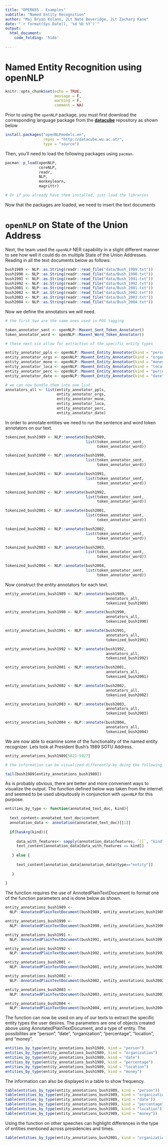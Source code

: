 ```yaml
---
title: "OPER655 - Examples"
subtitle: "Named Entity Recognition"
author: "Maj Bryan Kolano, 2Lt Nate Beveridge, 2Lt Zachary Kane"
date: "`r format(Sys.Date(), '%d %b %Y')`"
output: 
  html_document:
    code_folding: 'hide'
    
---
```


# Named Entity Recognition using openNLP

```r
knitr::opts_chunk$set(echo = TRUE,
                      message = F,
                      warning = F, 
                      comment = NA)
```

Prior to using the `openNLP` package, you must first download the corresponding language package from the [**datacube**](http://datacube.wu.ac.at) repository as shown below

```r
install.packages("openNLPmodels.en", 
                 repos = "http://datacube.wu.ac.at/",
                 type = "source")
```

Then, you'll need to load the following packages using `pacman`.

```r
pacman::p_load(openNLP,
               coreNLP,
               readr,
               NLP,
               monkeylearn,
               magrittr)

# Or if you already have them installed, just load the libraries
```

Now that the packages are loaded, we need to insert the text documents

# `openNLP` on State of the Union Address

Next, the team used the `openNLP` NER capability in a slight different manner to see how well it could do on multiple State of the Union Addresses. Reading in all the text documents below as follows:

```r
bush1989 <- NLP::as.String(readr::read_file("data/Bush_1989.txt"))
bush1990 <- NLP::as.String(readr::read_file("data/Bush_1990.txt"))
bush1991 <- NLP::as.String(readr::read_file("data/Bush_1991.txt"))
bush1992 <- NLP::as.String(readr::read_file("data/Bush_1992.txt"))
bush2001 <- NLP::as.String(readr::read_file("data/Bush_2001.txt"))
bush2002 <- NLP::as.String(readr::read_file("data/Bush_2002.txt"))
bush2003 <- NLP::as.String(readr::read_file("data/Bush_2003.txt"))
bush2004 <- NLP::as.String(readr::read_file("data/Bush_2004.txt"))
```

Now we define the annotators we will need.

```r
# the first two are the same ones used in POS tagging

token_annotator_sent <- openNLP::Maxent_Sent_Token_Annotator()
token_annotator_word <- openNLP::Maxent_Word_Token_Annotator()

# these next six allow for extraction of the specific entity types

entity_annotator_ppls <- openNLP::Maxent_Entity_Annotator(kind = "person")
entity_annotator_orgs <- openNLP::Maxent_Entity_Annotator(kind = "organization")
entity_annotator_mone <- openNLP::Maxent_Entity_Annotator(kind = "money")
entity_annotator_loca <- openNLP::Maxent_Entity_Annotator(kind = "location")
entity_annotator_perc <- openNLP::Maxent_Entity_Annotator(kind = "percentage")
entity_annotator_date <- openNLP::Maxent_Entity_Annotator(kind = "date")

# we can now bundle them into one list
annotators_all <- list(entity_annotator_ppls,
                       entity_annotator_orgs,
                       entity_annotator_mone,
                       entity_annotator_loca,
                       entity_annotator_perc,
                       entity_annotator_date)
```

In order to annotate entities we need to run the sentence and word token annotators on our text.

```r
tokenized_bush1989 <- NLP::annotate(bush1989, 
                                    list(token_annotator_sent,
                                         token_annotator_word))

tokenized_bush1990 <- NLP::annotate(bush1990, 
                                    list(token_annotator_sent,
                                         token_annotator_word))

tokenized_bush1991 <- NLP::annotate(bush1991, 
                                    list(token_annotator_sent,
                                         token_annotator_word))

tokenized_bush1992 <- NLP::annotate(bush1992, 
                                    list(token_annotator_sent,
                                         token_annotator_word))

tokenized_bush2001 <- NLP::annotate(bush2001, 
                                    list(token_annotator_sent,
                                         token_annotator_word))

tokenized_bush2002 <- NLP::annotate(bush2002, 
                                    list(token_annotator_sent,
                                         token_annotator_word))

tokenized_bush2003 <- NLP::annotate(bush2003, 
                                    list(token_annotator_sent,
                                         token_annotator_word))

tokenized_bush2004 <- NLP::annotate(bush2004, 
                                    list(token_annotator_sent,
                                         token_annotator_word))
```

Now construct the entity annotators for each text.

```r
entity_annotations_bush1989 <- NLP::annotate(bush1989,
                                             annotators_all,
                                             tokenized_bush1989)

entity_annotations_bush1990 <- NLP::annotate(bush1990,
                                             annotators_all,
                                             tokenized_bush1990)

entity_annotations_bush1991 <- NLP::annotate(bush1991,
                                             annotators_all,
                                             tokenized_bush1991)

entity_annotations_bush1992 <- NLP::annotate(bush1992,
                                             annotators_all,
                                             tokenized_bush1992)

entity_annotations_bush2001 <- NLP::annotate(bush2001,
                                             annotators_all,
                                             tokenized_bush2001)

entity_annotations_bush2002 <- NLP::annotate(bush2002,
                                             annotators_all,
                                             tokenized_bush2002)

entity_annotations_bush2003 <- NLP::annotate(bush2003,
                                             annotators_all,
                                             tokenized_bush2003)

entity_annotations_bush2004 <- NLP::annotate(bush2004,
                                             annotators_all,
                                             tokenized_bush2004)
```

We are now able to examine some of the functionality of the named entity recognizer. Lets look at President Bush's 1989 SOTU Address.

```r
entity_annotations_bush1989[5821:5927]

# the information can be visualized differently by doing the following:

tail(bush1989[entity_annotations_bush1989])
```

As is probably obvious, there are better and more convenient ways to visualize the output. The function defined below was taken from the internet and seemed to be used ubiquitously in conjunction with `openNLP` for this purpose.

```r
entities_by_type <- function(annotated_text_doc, kind){
  
  text_content<-annotated_text_doc$content
  annotation_data <- annotation(annotated_text_doc)[[1]]
  
  if(hasArg(kind)){
    
     data_with_features<- sapply(annotation_data$features, `[[`, "kind")
     text_content[annotation_data[data_with_features == kind]]
    
   } else {
    
     text_content[annotation_data[annotation_data$type=="entity"]]
    
   }
  
}
```

The function requires the use of AnnotedPlainTextDocument to format one of the function parameters and is done below as shown.

```r
entity_annotations_bush1989 <-
  NLP::AnnotatedPlainTextDocument(bush1989, entity_annotations_bush1989)

entity_annotations_bush1990 <-
  NLP::AnnotatedPlainTextDocument(bush1990, entity_annotations_bush1990)

entity_annotations_bush1991 <-
  NLP::AnnotatedPlainTextDocument(bush1991, entity_annotations_bush1991)

entity_annotations_bush1992 <- 
  NLP::AnnotatedPlainTextDocument(bush1992, entity_annotations_bush1992)

entity_annotations_bush2001 <- 
  NLP::AnnotatedPlainTextDocument(bush2001, entity_annotations_bush2001)

entity_annotations_bush2002 <-
  NLP::AnnotatedPlainTextDocument(bush2002, entity_annotations_bush2002)

entity_annotations_bush2003 <-
  NLP::AnnotatedPlainTextDocument(bush2003, entity_annotations_bush2003)

entity_annotations_bush2004 <-
  NLP::AnnotatedPlainTextDocument(bush2004, entity_annotations_bush2004)
```

The function can now be used on any of our texts to extract the specific entity types the user desires. The parameters are one of objects created above using AnnotatedPlainTextDocument, and a type of entity. The possibilites are "person", "date", "organization", "percentage", "location", and "money".

```r
entities_by_type(entity_annotations_bush1989, kind = "person")
entities_by_type(entity_annotations_bush1989, kind = "organization")
entities_by_type(entity_annotations_bush1989, kind = "date")
entities_by_type(entity_annotations_bush1989, kind = "percentage")
entities_by_type(entity_annotations_bush1989, kind = "location")
entities_by_type(entity_annotations_bush1989, kind = "money")
```

The information can also be displayed in a table to show frequency.

```r
table(entities_by_type(entity_annotations_bush1989, kind = "person"))
table(entities_by_type(entity_annotations_bush1989, kind = "organization"))
table(entities_by_type(entity_annotations_bush1989, kind = "date"))
table(entities_by_type(entity_annotations_bush1989, kind = "percentage"))
table(entities_by_type(entity_annotations_bush1989, kind = "location"))
table(entities_by_type(entity_annotations_bush1989, kind = "money"))
```

Using the function on other speeches can highlight differences in the type of entities mentioned across presidencies and times.

```r
table(entities_by_type(entity_annotations_bush2001, kind = "organization"))
```
